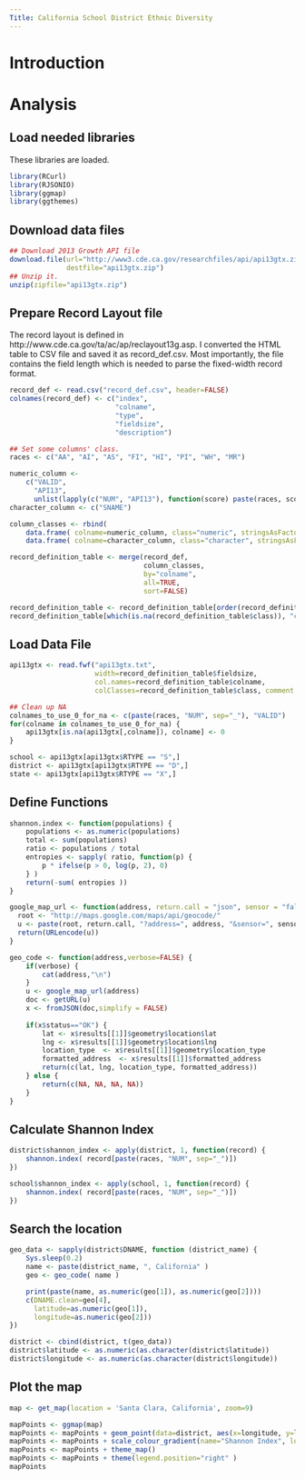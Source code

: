 ```yaml
---
Title: California School District Ethnic Diversity
---
```

# Introduction



# Analysis

## Load needed libraries

These libraries are loaded.

```r

library(RCurl)
library(RJSONIO)
library(ggmap)
library(ggthemes)

```
## Download data files
```r

## Download 2013 Growth API file
download.file(url="http://www3.cde.ca.gov/researchfiles/api/api13gtx.zip",
              destfile="api13gtx.zip")
## Unzip it.
unzip(zipfile="api13gtx.zip")

```
## Prepare Record Layout file

The record layout is defined in http://www.cde.ca.gov/ta/ac/ap/reclayout13g.asp. I converted the HTML table to CSV file and saved it as record_def.csv. Most importantly, the file contains the field length which is needed to parse the fixed-width record format.


```r

record_def <- read.csv("record_def.csv", header=FALSE)
colnames(record_def) <- c("index",
                          "colname",
                          "type",
                          "fieldsize",
                          "description")

## Set some columns' class.
races <- c("AA", "AI", "AS", "FI", "HI", "PI", "WH", "MR")

numeric_column <-
    c("VALID",
      "API13",
      unlist(lapply(c("NUM", "API13"), function(score) paste(races, score, sep="_") ) ) )
character_column <- c("SNAME")

column_classes <- rbind(
    data.frame( colname=numeric_column, class="numeric", stringsAsFactors=FALSE),
    data.frame( colname=character_column, class="character", stringsAsFactors=FALSE))

record_definition_table <- merge(record_def,
                                 column_classes,
                                 by="colname",
                                 all=TRUE,
                                 sort=FALSE)

record_definition_table <- record_definition_table[order(record_definition_table$index),]
record_definition_table[which(is.na(record_definition_table$class)), "class"] <- "character"

```

## Load Data File

```r

api13gtx <- read.fwf("api13gtx.txt",
                     width=record_definition_table$fieldsize,
                     col.names=record_definition_table$colname,
                     colClasses=record_definition_table$class, comment.char="")

## Clean up NA
colnames_to_use_0_for_na <- c(paste(races, "NUM", sep="_"), "VALID")
for(colname in colnames_to_use_0_for_na) {
    api13gtx[is.na(api13gtx[,colname]), colname] <- 0
}

school <- api13gtx[api13gtx$RTYPE == "S",]
district <- api13gtx[api13gtx$RTYPE == "D",]
state <- api13gtx[api13gtx$RTYPE == "X",]

```

## Define Functions

```r

shannon.index <- function(populations) {
    populations <- as.numeric(populations)
    total <- sum(populations)
    ratio <- populations / total
    entropies <- sapply( ratio, function(p) {
        p * ifelse(p > 0, log(p, 2), 0)
    } )
    return(-sum( entropies ))
}

google_map_url <- function(address, return.call = "json", sensor = "false") {
  root <- "http://maps.google.com/maps/api/geocode/"
  u <- paste(root, return.call, "?address=", address, "&sensor=", sensor, sep = "")
  return(URLencode(u))
}

geo_code <- function(address,verbose=FALSE) {
    if(verbose) {
        cat(address,"\n")
    }
    u <- google_map_url(address)
    doc <- getURL(u)
    x <- fromJSON(doc,simplify = FALSE)
    
    if(x$status=="OK") {
        lat <- x$results[[1]]$geometry$location$lat
        lng <- x$results[[1]]$geometry$location$lng
        location_type  <- x$results[[1]]$geometry$location_type
        formatted_address  <- x$results[[1]]$formatted_address
        return(c(lat, lng, location_type, formatted_address))
    } else {
        return(c(NA, NA, NA, NA))
    }
}

```

## Calculate Shannon Index

```r

district$shannon_index <- apply(district, 1, function(record) {
    shannon.index( record[paste(races, "NUM", sep="_")])
})

school$shannon_index <- apply(school, 1, function(record) {
    shannon.index( record[paste(races, "NUM", sep="_")])
})

```

## Search the location

```r

geo_data <- sapply(district$DNAME, function (district_name) {
    Sys.sleep(0.2)
    name <- paste(district_name, ", California" )
    geo <- geo_code( name )

    print(paste(name, as.numeric(geo[1]), as.numeric(geo[2])))
    c(DNAME.clean=geo[4],
      latitude=as.numeric(geo[1]),
      longitude=as.numeric(geo[2]))
})

district <- cbind(district, t(geo_data))
district$latitude <- as.numeric(as.character(district$latitude))
district$longitude <- as.numeric(as.character(district$longitude))

```

## Plot the map

```r

map <- get_map(location = 'Santa Clara, California', zoom=9)

mapPoints <- ggmap(map)
mapPoints <- mapPoints + geom_point(data=district, aes(x=longitude, y=latitude, color=shannon_index), alpha=1.0, size=3)
mapPoints <- mapPoints + scale_colour_gradient(name="Shannon Index", low="darkgreen", high="red")
mapPoints <- mapPoints + theme_map()
mapPoints <- mapPoints + theme(legend.position="right" )
mapPoints


```
